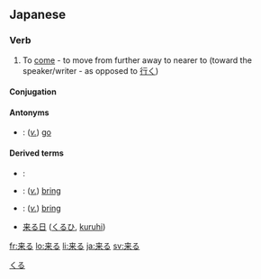 ==Japanese==
{{ja-kanjitab|来}}

===Verb===
{{ja-verb|kk|type=3|hira=くる|rom=kuru}}

# To [[come]] - to move from further away to nearer to (toward the speaker/writer - as opposed to [[行く]])

====Conjugation====
{{ja-kuru|||}}

====Antonyms====
*{{t|ja|行く|tr=[[いく]], [[iku]]|sc=Jpan}}: (''[[verb|v.]]'') [[go]]

====Derived terms====
*{{t|ja|迫り来る|tr=[[せまりくる]], [[semarikuru]]|sc=Jpan}}: 
*{{t|ja|持って来る|tr=[[もってくる]], [[mottekuru]]|sc=Jpan}}: (''[[verb|v.]]'') [[bring]] {{qualifier|the objective is thing}}
*{{t|ja|連れて来る|tr=[[つれてくる]], [[tsuretekuru]]|sc=Jpan}}: (''[[verb|v.]]'') [[bring]] {{qualifier|the objective is person}}
*[[来る日]] ([[くるひ]], [[kuruhi]])

[[Category:1000 Japanese basic words|くる]]

[[fr:来る]]
[[lo:来る]]
[[li:来る]]
[[ja:来る]]
[[sv:来る]]